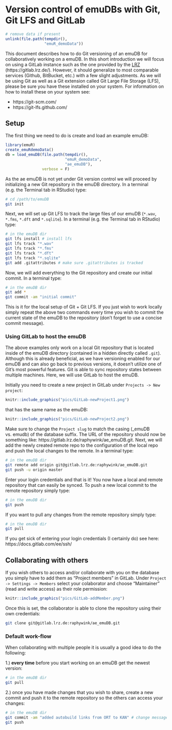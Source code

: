 # Version control of emuDBs with Git, Git LFS and GitLab

```r
# remove data if present
unlink(file.path(tempdir(), 
                 "emuR_demoData"))
```

This document describes how to do Git versioning of an emuDB for collaboratively working on a emuDB. In this short introduction we will focus on using a GitLab instance such as the one provided by the [LRZ](https://www.lrz.de/) (https://gitlab.lrz.de/). However, it should generalize to most comparable services (Github, BitBucket, etc.) with a few slight adjustments. As we will be using Git as well as a Git extension called Git Large File Storage (LFS), please be sure you have these installed on your system. For information on how to install these on your system see: 

- https://git-scm.com/
- https://git-lfs.github.com/

## Setup

The first thing we need to do is create and load an example emuDB:

```r
library(emuR)
create_emuRdemoData()
db = load_emuDB(file.path(tempdir(),
                          "emuR_demoData",
                          "ae_emuDB"),
                verbose = F)
```

As the ae emuDB is not yet under Git version control we will proceed by initializing a new Git repository in the emuDB directory. In a terminal (e.g. the Terminal tab in RStudio) type:

```bash
# cd /path/to/emuDB
git init
```

Next, we will set up Git LFS to track the large files of our emuDB (`*.wav`, `*.fms`, `*.dft` and `*.sqlite`). In a terminal (e.g. the Terminal tab in RStudio) type:

```bash
# in the emuDB dir
git lfs install # install lfs 
git lfs track "*.wav"
git lfs track "*.fms"
git lfs track "*.dft"
git lfs track "*.sqlite"
git add .gitattributes # make sure .gitattributes is tracked
```

Now, we will add everything to the Git repository and create our initial commit. In a terminal type:

```bash
# in the emuDB dir
git add *
git commit -am "initial commit"
```

This is it for the local setup of Git + Git LFS. If you just wish to work locally simply repeat the above two commands every time you wish to commit the current state of the emuDB to the repository (don't forget to use a concise commit message).

### Using GitLab to host the emuDB

The above examples only work on a local Git repository that is located inside of the emuDB directory (contained in a hidden directly called `.git`). Although this is already beneficial, as we have versioning enabled for our emuDB and can also go back to previous versions, it doesn't utilize one of Git's most powerful features. Git is able to sync repository states between multiple machines. Here, we will use GitLab to host the emuDB.

Initially you need to create a new project in GitLab under `Projects -> New project`:

```r
knitr::include_graphics("pics/GitLab-newProject1.png")
```

that has the same name as the emuDB:

```r
knitr::include_graphics("pics/GitLab-newProject2.png")
```

Make sure to change the `Project slug` to match the casing (_emuDB vs. emudb) of the database suffix. The URL of the repository should now be something like: https://gitlab.lrz.de/raphywink/ae_emuDB.git. Next, we will add the newly created remote repo to the configuration of the local repo and push the local changes to the remote. In a terminal type:

```bash
# in the emuDB dir
git remote add origin git@gitlab.lrz.de:raphywink/ae_emuDB.git
git push -u origin master
```

Enter your login credentials and that is it! You now have a local and remote repository that can easily be synced. To push a new local commit to the remote repository simply type:

```bash
# in the emuDB dir
git push
```

If you want to pull any changes from the remote repository simply type:

```bash
# in the emuDB dir
git pull
```

If you get sick of entering your login credentials (I certainly do) see here: https://docs.gitlab.com/ee/ssh/

## Collaborating with others

If you wish others to access and/or collaborate with you on the database you simply have to add them as "Project members" in GitLab. Under `Project -> Settings -> Members` select your colaborator and choose "Maintainer" (read and write access) as their role permission:

```r
knitr::include_graphics("pics/GitLab-addMember.png")
```

Once this is set, the collaborator is able to clone the repository using their own credentials:

```bash
git clone git@gitlab.lrz.de:raphywink/ae_emuDB.git
```

### Default work-flow

When collaborating with multiple people it is usually a good idea to do the following:

1.) **every time** before you start working on an emuDB get the newest version:

```bash
# in the emuDB dir
git pull
```

2.) once you have made changes that you wish to share, create a new commit and push it to the remote repository so the others can access your changes:

```bash
# in the emuDB dir
git commit -am "added autobuild links from ORT to KAN" # change message accordingly
git push
```

